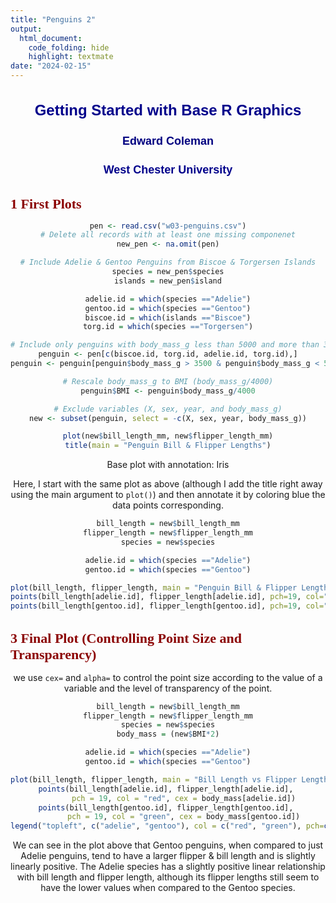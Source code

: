 ---
title: "Penguins 2"
output:
  html_document:
    code_folding: hide
    highlight: textmate
date: "2024-02-15"
---

<h1 class="title toc-ignore">Getting Started with Base R Graphics</h1>
<h4 class="author">Edward Coleman</h4>
<h4 class="date">West Chester University</h4>

</div>


<style type="text/css">

div#TOC li {
list-style:none;
background-color:lightgray;
background-image:none;
background-repeat:none;
background-position:0;
font-family: Arial, Helvetica, sans-serif;
color: #780c0c;
}

h1.title {
font-size: 24px;
color: darkblue;
text-align: center;
font-family: Arial, Helvetica, sans-serif;
font-variant-caps: normal;
}
h4.author { font-size: 18px;
font-family: Arial, Helvetica, sans-serif;
color: navy;
text-align: center;
}
h4.date { font-size: 18px;
font-family: Arial, Helvetica, sans-serif;
color: darkblue;
text-align: center;
}

h1 {
font-size: 22px;
font-family: "Times New Roman", Times, serif;
color: darkred;
text-align: left;
}
h2 {
font-size: 18px;
font-family: "Times New Roman", Times, serif;
color: navy;
text-align: left;
}
h3 { font-size: 15px;
font-family: "Times New Roman", Times, serif;
color: darkred;
text-align: left;
}
h4 {
font-size: 18px;
font-family: "Times New Roman", Times, serif;
color: darkred;
text-align: left;
}


a:link {
color: green;
}

a:visited {
color: purple;
}

a:hover {
color: red;
}

a:active {
color: yellow;
}
</style>
<div id="base-plotting-functions" class="section level1" number="1">
<h1><span class="header-section-number">1</span> First Plots</h1>
<div class="figure" style="text-align: center">
```{r}
pen <- read.csv("w03-penguins.csv")
# Delete all records with at least one missing componenet
new_pen <- na.omit(pen)

# Include Adelie & Gentoo Penguins from Biscoe & Torgersen Islands
species = new_pen$species
islands = new_pen$island

adelie.id = which(species =="Adelie")
gentoo.id = which(species =="Gentoo")
biscoe.id = which(islands =="Biscoe")
torg.id = which(species =="Torgersen")

# Include only penguins with body_mass_g less than 5000 and more than 3500
penguin <- pen[c(biscoe.id, torg.id, adelie.id, torg.id),]
penguin <- penguin[penguin$body_mass_g > 3500 & penguin$body_mass_g < 5000,]

# Rescale body_mass_g to BMI (body_mass_g/4000)
penguin$BMI <- penguin$body_mass_g/4000

# Exclude variables (X, sex, year, and body_mass_g)
new <- subset(penguin, select = -c(X, sex, year, body_mass_g))

plot(new$bill_length_mm, new$flipper_length_mm)
title(main = "Penguin Bill & Flipper Lengths")
```

<div class="figure" style="text-align: center">
<p class="caption">
Base plot with annotation: Iris
</p>
</div>
<p>Here, I start with the same plot as above (although I add the title
right away using the main argument to <code>plot()</code>) and then
annotate it by coloring blue the data points corresponding.</p>
```{r}
bill_length = new$bill_length_mm
flipper_length = new$flipper_length_mm
species = new$species

adelie.id = which(species =="Adelie")
gentoo.id = which(species =="Gentoo")

plot(bill_length, flipper_length, main = "Penguin Bill & Flipper Length")
points(bill_length[adelie.id], flipper_length[adelie.id], pch=19, col="red")
points(bill_length[gentoo.id], flipper_length[gentoo.id], pch=19, col="green")
```

</div>
<div class="figure" style="text-align: center">
<div id="controlling-point-size-and-transparency" class="section level1" number="3">
<h1><span class="header-section-number">3</span> Final Plot (Controlling Point Size
and Transparency)</h1>
<p>we use <code>cex=</code> and <code>alpha=</code> to control the point
size according to the value of a variable and the level of transparency
of the point.</p>
```{r}
bill_length = new$bill_length_mm
flipper_length = new$flipper_length_mm
species = new$species
body_mass = (new$BMI*2)

adelie.id = which(species =="Adelie")
gentoo.id = which(species =="Gentoo")

plot(bill_length, flipper_length, main = "Bill Length vs Flipper Length by Body Mass")
points(bill_length[adelie.id], flipper_length[adelie.id], 
       pch = 19, col = "red", cex = body_mass[adelie.id])
points(bill_length[gentoo.id], flipper_length[gentoo.id], 
       pch = 19, col = "green", cex = body_mass[gentoo.id])
legend("topleft", c("adelie", "gentoo"), col = c("red", "green"), pch=c(18, 19, 20))
```

<p>We can see in the plot above that Gentoo penguins, when compared to just Adelie penguins, tend to have a larger flipper & bill length and is slightly linearly positive. The Adelie species has a slightly positive linear relationship with bill length and flipper length, although its flipper lengths still seem to have the lower values when compared to the Gentoo species.</p>